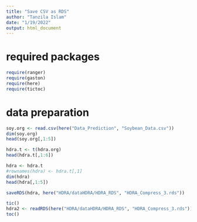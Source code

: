 ```yaml
---
title: "Save CSV as RDS"
author: "Tanzila Islam"
date: "1/19/2022"
output: html_document
---
```


# required packages

```r
require(ranger)
require(gaston)
require(here)
require(tictoc)
```

# data preparation

```r
soy.org <- read.csv(here("Data_Prediction", "Soybean_Data.csv"))
dim(soy.org)
head(soy.org[,1:5])
```

```r
hdra.t <- t(hdra.org)
head(hdra.t[,1:6])
```

```r
hdra <- hdra.t
#rownames(hdra) <- hdra.t[,1]
dim(hdra)
head(hdra[,1:5])
```

```r
saveRDS(hdra, here("HDRA/dataHDRA/HDRA_RDS", "HDRA_Compress_3.rds"))
```

```r
tic()
hdra2 <- readRDS(here("HDRA/dataHDRA/HDRA_RDS", "HDRA_Compress_3.rds"))
toc()
```